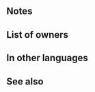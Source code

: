 {{SkillPage Tabs}}{{Weapon Infobox
|tagid=SID_お大尽の弓
|weaponType=Bow
|might=8
|range=2
|effectiveness=Flying
|effect=Effective against flying foes. Grants Atk+7 to unit and inflicts Atk-7 on foe during combat. After combat, if unit attacked, inflicts Special cooldown count+2 on unit. (Cannot exceed the unit's maximum Special cooldown.)
|cost=200
|exclusive=0
|userVersion1=Bow
|userVersion2=Arrow
|statModifiers=0,8,0,0,0
|required=Steel Bow
|next=Spendthrift Bow+
|promotionRarity=5
|promotionTier=1
|properties=random_owner
}}
==Notes==
{{Effective damage bonus|Flying}}{{Combat boosts}}{{Combat reductions}}{{IfUnitAttacked}}
==List of owners==
{{Skill Hero List}}
==In other languages==
{{OtherLanguages
|japanese=お大尽の弓
|german=Verschwender
|spanishEU=Arco soborno
|spanishLA=Arco soborno
|french=Arc dépensier
|italian=Arco prodigo
|chineseTW=富豪之弓
|portuguese=Arco perdulário
}}
==See also==
{{See also skills|cond=Description LIKE '%grants Atk+%to unit%inflicts Atk-%on foe%'|columns=3}}
{{Weapons Navbox}}